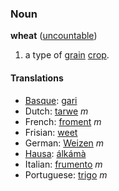 ===Noun===
'''wheat''' ([[uncountable]])

# a type of [[grain]] [[crop]].

====Translations====
*[[Basque]]: [[gari]]
*Dutch: [[tarwe]] ''m''
*French: [[froment]] ''m''
*Frisian: [[weet]]
*German: [[Weizen]] ''m''
*[[Hausa]]: [[álkámà]]
*Italian: [[frumento]] ''m''
*Portuguese: [[trigo]] ''m''